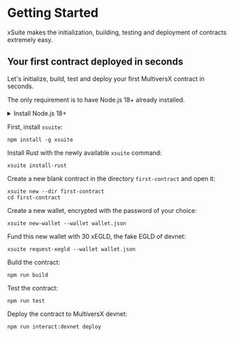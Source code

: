 # Getting Started

xSuite makes the initialization, building, testing and deployment of contracts extremely easy.

## Your first contract deployed in seconds

Let's initialize, build, test and deploy your first MultiversX contract in seconds.

The only requirement is to have Node.js 18+ already installed.

<details>
  <summary>Install Node.js 18+</summary>

Install the [Node Version Manager](https://github.com/nvm-sh/nvm/tree/v0.39.5#install--update-script) (NVM):

```
curl -o- https://raw.githubusercontent.com/nvm-sh/nvm/v0.39.5/install.sh | bash
```

Then install Node.js 18:

```
nvm install 18
```

</details>

First, install `xsuite`:

```
npm install -g xsuite
```

Install Rust with the newly available `xsuite` command:

```
xsuite install-rust
```

Create a new blank contract in the directory `first-contract` and open it:

```
xsuite new --dir first-contract
cd first-contract
```

Create a new wallet, encrypted with the password of your choice:

```
xsuite new-wallet --wallet wallet.json
```

Fund this new wallet with 30 xEGLD, the fake EGLD of devnet:

```
xsuite request-xegld --wallet wallet.json
```

Build the contract:

```
npm run build
```

Test the contract:

```
npm run test
```

Deploy the contract to MultiversX devnet:

```
npm run interact:devnet deploy
```
